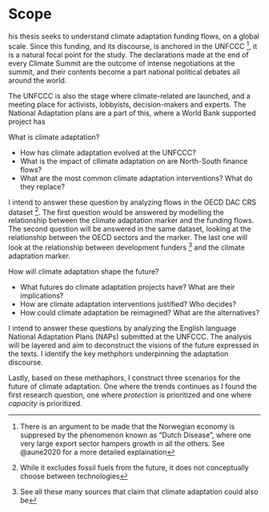 # Scope

his thesis seeks to understand climate adaptation funding flows, on a global scale. Since this funding, and its discourse, is anchored in the UNFCCC ^[There is an argument to be made that the Norwegian economy is suppresed by the phenomenon known as "Dutch Disease", where one very large export sector hampers growth in all the others. See @aune2020 for a more detailed explaination], it is a natural focal point for the study. The declarations made at the end of every Climate Summit are the outcome of intense negotiations at the summit, and their contents become a part national political debates all around the world. 

The UNFCCC is also the stage where climate-related are launched, and a meeting place for activists, lobbyists, decision-makers and experts. The National Adaptation plans are a part of this, where a World Bank supported project has 

What is climate adaptation?

- How has climate adaptation evolved at the UNFCCC?
- What is the impact of cllimate adaptation on are North-South finance flows?
- What are the most common climate adaptation interventions? What do they replace?

I intend to answer these question by analyzing flows in the OECD DAC CRS dataset ^[While it excludes fossil fuels from the future, it does not conceptually choose between technologies]. The first question would be answered by modelling the relationship between the climate adaptation marker and the funding flows. The second question will be answered in the same dataset, looking at the relationship between the OECD sectors and the marker. The last one will look at the relationship between development funders ^[See all these many sources that claim that climate adaptation could also be] and the climate adaptation marker. 

How will climate adaptation shape the future?

- What futures do climate adaptation projects have? What are their implications?
- How are climate adaptation interventions justified? Who decides?
- How could climate adaptation be reimagined? What are the alternatives?

I intend to answer these questions by analyzing the English language National Adaptation Plans (NAPs) submitted at the UNFCCC. The analysis will be layered and aim to deconstruct the visions of the future expressed in the texts. I identify the key methphors underpinning the adaptation discourse.

Lastly, based on these methaphors, I construct three scenarios for the future of climate adaptation. One where the trends continues as I found the first research question, one where *protection* is prioritized and one where *capacity* is prioritized.